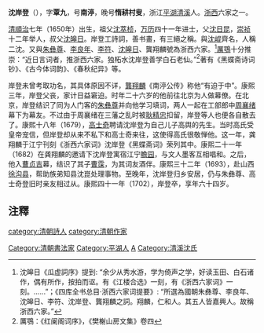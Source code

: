 '''沈岸登'''（{{bd|1650年||1702年}}），字'''覃九'''，号'''南渟'''，晚号'''惰耕村叟'''，浙江[[平湖|平湖]][[林埭镇|清溪]]人。[[浙西词派|浙西]]六家之一。

[[清|清]][[順治|順治]]七年（1650年）出生，祖父[[沈萃楨|沈萃桢]]，[[万历|万历]]四十一年进士，父[[沈日昆|沈日昆]]，[[崇祯|崇祯]]十二年举人，叔父[[沈皞日|沈皞日]]。岸登工詩詞，善书畫，有三絕之稱。與[[沈崐|沈崐]]齊名，人稱二沈。又與[[朱彝尊|朱彝尊]]、[[李良年|李良年]]、[[李符|李符]]、[[沈皞日|沈皞日]]、龔翔麟號為浙西六家。<ref>沈皞日《瓜虚詞序》提到: “余少从秀水游，学为倚声之学，好读玉田、白石诸作，偶有所作，按拍而讴。有《江楼合选》一刻，有《浙西六家词》一刻。……”；《四库全书总目·浙西六家词提要》: “所選為國朝朱彝尊、李良年、沈皞日、李符、沈岸登、龔翔麟之詞。翔麟，仁和人。其五人皆嘉興人。故稱浙西六家。”</ref>[[厲鶚|厲鶚]]十分推崇：“近日言词者，推浙西六家。独柘水沈岸登善学白石老仙。”<ref>厲鶚：《红阑阁词序》，《樊榭山房文集》卷四</ref>著有《黑蝶斋诗词钞》、《古今体词韵》、《春秋纪异》等。

岸登未曾考取功名，其具体原因不详，[[龔翔麟|龔翔麟]]《南渟公传》称他“有迫于中”。康熙三年，岸登父丧，家计日益窘迫。时年二十六岁的他前往北京为人做幕僚。在北京，岸登结识了同为人门客的[[朱彝尊|朱彝尊]]并向他学习填词，两人一起在工部郎中[[周襄绪|周襄绪]]幕下为幕友。不过由于周襄绪在三藩之乱时被[[耿精忠|耿精忠]]扣留，岸登等人也便各自散去了。康熙十八年（1679），[[高士奇|高士奇]]聘请沈岸登为自己儿子高舆的先生。当时高氏受皇帝宠信，但岸登却从来不私下和高士奇来往，这使得高氏很敬惮他。这一年，龚翔麟于江宁刊刻《浙西六家词》沈岸登《黑蝶斋词》荣列其中。康熙二十一年（1682）在龚翔麟的邀请下沈岸登寓宿江宁[[瞻园|瞻园]]，与文人墨客互相唱和。之后，他入[[曹贞吉|曹贞吉]]幕，结识了其子[[曹霂|曹霂]]，为其词友酒伴。康熙三十二年（1693），赴山西[[徐沟县|徐沟县]]，帮助族弟知县沈崑处理事物。至晚年，沈岸登归乡安居，仍与朱彝尊、高士奇登旧时亲友相过从。康熙四十一年（1702），岸登卒，享年六十四岁。

==注釋==
{{reflist}}

{{浙西六家}}
{{DEFAULTSORT:Shen andeng}}
[[category:清朝詩人|category:清朝詩人]]
[[Category:清朝書法家|Category:清朝書法家]]
[[category:清朝作家|category:清朝作家]]
[[Category:平湖人|Category:平湖人]]
[[Category:沈姓|A]]
[[Category:清溪沈氏|Category:清溪沈氏]]
{{清朝人物小作品}}